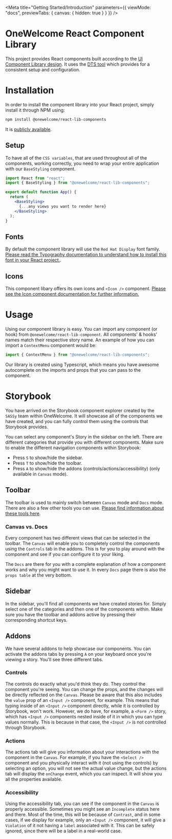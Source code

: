 
<Meta
  title="Getting Started/Introduction"
  parameters={{
    viewMode: "docs",
    previewTabs: {
      canvas: { hidden: true }
    }
  }}
/>

# OneWelcome React Component Library

This project provides React components built according to the [UI Component Library design](https://xd.adobe.com/view/1f7161d7-5ade-4e54-bb3d-6e4aa3a1d1a0-4a22/grid/). It uses the [DTS tool](https://weiran-zsd.github.io/dts-cli/) which provides for a consistent setup and configuration.

# Installation

In order to install the component library into your React project, simply install it through NPM using:

```bash
npm install @onewelcome/react-lib-components
```

It is [publicly available](https://www.npmjs.com/package/@onewelcome/react-lib-components).

## Setup

To have all of the `CSS variables`, that are used throughout all of the components, working correctly, you need to wrap your entire application with our `BaseStyling` component.

```jsx
import React from "react";
import { BaseStyling } from "@onewelcome/react-lib-components";

export default function App() {
  return (
    <BaseStyling>
      {...any views you want to render here}
    </BaseStyling>
  );
}
```

## Fonts

By default the component library will use the `Red Hat Display` font family. [Please read the Typography documentation to understand how to install this font in your React project.](/docs/stories-ui-typography--typography).

## Icons

This component libary offers its own icons and `<Icon />` component. [Please see the Icon component documentation for further information.](/docs/stories-ui-icon--icon)

# Usage

Using our component library is easy. You can import any component (or hook) from `@onewelcome/react-lib-component`. All components' & hooks' names match their respective story name. An example of how you can import a `ContextMenu` component would be:

```jsx
import { ContextMenu } from "@onewelcome/react-lib-components";
```

Our library is created using Typescript, which means you have awesome autocomplete on the imports and props that you can pass to the component.

# Storybook

You have arrived on the Storybook component explorer created by the `SASSy` team within OneWelcome. It will showcase all of the components
we have created, and you can fully control them using the controls that Storybook provides.

You can select any component's Story in the sidebar on the left. There are different categories that provide you with different components.
Make sure to enable the different navigation components within Storybook:

- Press `S` to show/hide the sidebar.
- Press `T` to show/hide the toolbar.
- Press `A` to show/hide the addons (controls/actions/accessibility) (only available in `Canvas` mode).

## Toolbar

The toolbar is used to mainly switch between `Canvas` mode and `Docs` mode. There are also a few other tools you can use.
[Please find information about these tools here](https://storybook.js.org/docs/react/get-started/browse-stories#toolbar).

### Canvas vs. Docs

Every component has two different views that can be selected in the toolbar. The `Canvas` will enable you to completely control the
components using the `Controls` tab in the addons. This is for you to play around with the component and see if you can configure it to
your liking.

The `Docs` are there for you with a complete explanation of how a component works and why you might want to use it. In every `Docs` page
there is also the `props table` at the very bottom.

## Sidebar

In the sidebar, you'll find all components we have created stories for. Simply select one of the categories and then one of the components
within. Make sure you have the toolbar and addons active by pressing their corresponding shortcut keys.

## Addons

We have several addons to help showcase our components. You can activate the addons tabs by pressing `A` on your keyboard once you're viewing a story.
You'll see three different tabs.

### Controls

The controls do exactly what you'd think they do. They control the component you're seeing. You can change the props, and the changes
will be directly reflected on the `Canvas`. Please be aware that this also includes the `value` prop of an `<Input />` component, for example.
This means that typing inside of an `<Input />` component directly, while it is controlled by Storybook, won't work. However, we do have, for example, a `<Form />` story, which has `<Input />` components nested inside of it in which you can type values normally. This is because
in that case, the `<Input />` is not controlled through Storybook.

### Actions

The actions tab will give you information about your interactions with the component in the `Canvas`. For example, if you have the `<Select />` component
and you physically interact with it (not using the controls) by selecting an option, you will not see the actual value change, but the actions
tab will display the `onChange` event, which you can inspect. It will show you all the properties available.

### Accessibility

Using the accessibility tab, you can see if the component in the `Canvas` is properly accessible. Sometimes you might see an `Incomplete` status
here and there. Most of the time, this will be because of `Contrast`, and in some cases, if we display for example, only an `<Input />` component, it will
give a `Violation` of it not having a `label` associated with it. This can be safely ignored, since there will be a label in a real-world case.
